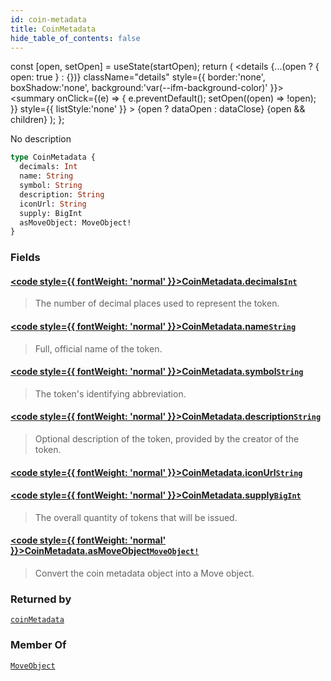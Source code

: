 ```yaml
---
id: coin-metadata
title: CoinMetadata
hide_table_of_contents: false
---
```









  const [open, setOpen] = useState(startOpen);
  return (
    <details {...(open ? { open: true } : {})} className="details" style={{ border:'none', boxShadow:'none', background:'var(--ifm-background-color)' }}>
      <summary
        onClick={(e) => {
          e.preventDefault();
          setOpen((open) => !open);
        }}
        style={{ listStyle:'none' }}
      >
      {open ? dataOpen : dataClose}
      </summary>
      {open && children}
    </details>
  );
};








No description


```graphql
type CoinMetadata {
  decimals: Int
  name: String
  symbol: String
  description: String
  iconUrl: String
  supply: BigInt
  asMoveObject: MoveObject!
}
```




### Fields

#### [<code style={{ fontWeight: 'normal' }}>CoinMetadata.<b>decimals</b></code>](#)<Bullet />[`Int`](/references/sui-api/graphql/reference/scalars/int) <Badge class="badge badge--secondary" text="scalar"/> 
> 
> 
> The number of decimal places used to represent the token.
> 

#### [<code style={{ fontWeight: 'normal' }}>CoinMetadata.<b>name</b></code>](#)<Bullet />[`String`](/references/sui-api/graphql/reference/scalars/string) <Badge class="badge badge--secondary" text="scalar"/> 
> 
> 
> Full, official name of the token.
> 

#### [<code style={{ fontWeight: 'normal' }}>CoinMetadata.<b>symbol</b></code>](#)<Bullet />[`String`](/references/sui-api/graphql/reference/scalars/string) <Badge class="badge badge--secondary" text="scalar"/> 
> 
> 
> The token's identifying abbreviation.
> 

#### [<code style={{ fontWeight: 'normal' }}>CoinMetadata.<b>description</b></code>](#)<Bullet />[`String`](/references/sui-api/graphql/reference/scalars/string) <Badge class="badge badge--secondary" text="scalar"/> 
> 
> 
> Optional description of the token, provided by the creator of the token.
> 

#### [<code style={{ fontWeight: 'normal' }}>CoinMetadata.<b>iconUrl</b></code>](#)<Bullet />[`String`](/references/sui-api/graphql/reference/scalars/string) <Badge class="badge badge--secondary" text="scalar"/> 
> 
> 
> 
> 

#### [<code style={{ fontWeight: 'normal' }}>CoinMetadata.<b>supply</b></code>](#)<Bullet />[`BigInt`](/references/sui-api/graphql/reference/scalars/big-int) <Badge class="badge badge--secondary" text="scalar"/> 
> 
> 
> The overall quantity of tokens that will be issued.
> 

#### [<code style={{ fontWeight: 'normal' }}>CoinMetadata.<b>asMoveObject</b></code>](#)<Bullet />[`MoveObject!`](/references/sui-api/graphql/reference/objects/move-object) <Badge class="badge badge--secondary" text="non-null"/> <Badge class="badge badge--secondary" text="object"/> 
> 
> 
> Convert the coin metadata object into a Move object.
> 



### Returned by

[`coinMetadata`](/references/sui-api/graphql/reference/queries/coin-metadata)  <Badge class="badge badge--secondary" text="query"/>

### Member Of

[`MoveObject`](/references/sui-api/graphql/reference/objects/move-object)  <Badge class="badge badge--secondary" text="object"/>

